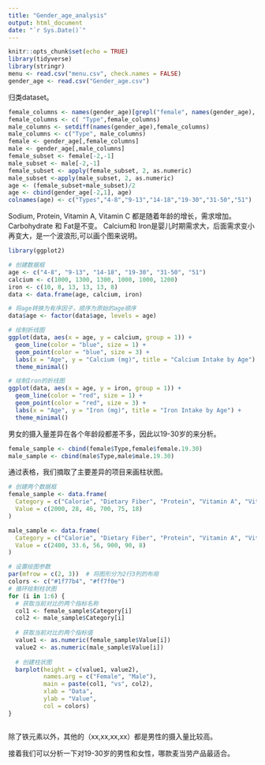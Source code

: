 ```yaml
---
title: "Gender_age_analysis"
output: html_document
date: "`r Sys.Date()`"
---
```


```r
knitr::opts_chunk$set(echo = TRUE)
library(tidyverse)
library(stringr)
menu <- read.csv("menu.csv", check.names = FALSE)
gender_age <- read.csv("Gender_age.csv")

```



归类dataset。
```r
female_columns <- names(gender_age)[grepl("female", names(gender_age), ignore.case = TRUE)]
female_columns <- c( "Type",female_columns)
male_columns <- setdiff(names(gender_age),female_columns)
male_columns <- c("Type", male_columns)
female <- gender_age[,female_columns]
male <- gender_age[,male_columns]
female_subset <- female[-2,-1]
male_subset <- male[-2,-1]
female_subset <- apply(female_subset, 2, as.numeric)
male_subset <-apply(male_subset, 2, as.numeric)
age <- (female_subset+male_subset)/2
age <- cbind(gender_age[-2,1], age)
colnames(age) <- c("Types","4-8","9-13","14-18","19-30","31-50","51")
```
Sodium, Protein, Vitamin A, Vitamin C 都是随着年龄的增长，需求增加。
Carbohydrate 和 Fat是不变。
Calcium和 Iron是婴儿时期需求大，后面需求变小再变大，是一个波浪形,可以画个图来说明。
```r

library(ggplot2)

# 创建数据框
age <- c("4-8", "9-13", "14-18", "19-30", "31-50", "51")
calcium <- c(1000, 1300, 1300, 1000, 1000, 1200)
iron <- c(10, 8, 13, 13, 13, 8)
data <- data.frame(age, calcium, iron)

# 将age转换为有序因子，顺序为原始的age顺序
data$age <- factor(data$age, levels = age)

# 绘制折线图
ggplot(data, aes(x = age, y = calcium, group = 1)) +
  geom_line(color = "blue", size = 1) +
  geom_point(color = "blue", size = 3) +
  labs(x = "Age", y = "Calcium (mg)", title = "Calcium Intake by Age") +
  theme_minimal()

# 绘制Iron的折线图
ggplot(data, aes(x = age, y = iron, group = 1)) +
  geom_line(color = "red", size = 1) +
  geom_point(color = "red", size = 3) +
  labs(x = "Age", y = "Iron (mg)", title = "Iron Intake by Age") +
  theme_minimal()

```
男女的摄入量差异在各个年龄段都差不多，因此以19-30岁的来分析。
```r
female_sample <- cbind(female$Type,female$female.19.30)
male_sample <- cbind(male$Type,male$male.19.30)
```
通过表格，我们摘取了主要差异的项目来画柱状图。

```r
# 创建两个数据框
female_sample <- data.frame(
  Category = c("Calorie", "Dietary Fiber", "Protein", "Vitamin A", "Vitamin C", "Iron"),
  Value = c(2000, 28, 46, 700, 75, 18)
)

male_sample <- data.frame(
  Category = c("Calorie", "Dietary Fiber", "Protein", "Vitamin A", "Vitamin C", "Iron"),
  Value = c(2400, 33.6, 56, 900, 90, 8)
)

# 设置绘图参数
par(mfrow = c(2, 3))  # 将图形分为2行3列的布局
colors <- c("#1f77b4", "#ff7f0e")
# 循环绘制柱状图
for (i in 1:6) {
  # 获取当前对比的两个指标名称
  col1 <- female_sample$Category[i]
  col2 <- male_sample$Category[i]
  
  # 获取当前对比的两个指标值
  value1 <- as.numeric(female_sample$Value[i])
  value2 <- as.numeric(male_sample$Value[i])
  
  # 创建柱状图
  barplot(height = c(value1, value2),
          names.arg = c("Female", "Male"),
          main = paste(col1, "vs", col2),
          xlab = "Data",
          ylab = "Value",
          col = colors)
}



```



除了铁元素以外，其他的（xx,xx,xx,xx）都是男性的摄入量比较高。

接着我们可以分析一下对19-30岁的男性和女性，哪款麦当劳产品最适合。

